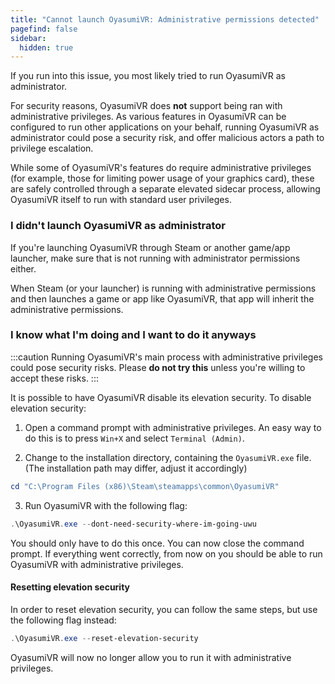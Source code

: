 ```yaml
---
title: "Cannot launch OyasumiVR: Administrative permissions detected"
pagefind: false
sidebar:
  hidden: true
---
```


If you run into this issue, you most likely tried to run OyasumiVR as administrator.

For security reasons, OyasumiVR does **not** support being ran with administrative privileges.
As various features in OyasumiVR can be configured to run other applications on your behalf,
running OyasumiVR as administrator could pose a security risk, and offer malicious actors a path to privilege escalation.

While some of OyasumiVR's features do require administrative privileges (for example, those for limiting power usage of your graphics card),
these are safely controlled through a separate elevated sidecar process, allowing OyasumiVR itself to run with standard user privileges.

### I didn't launch OyasumiVR as administrator

If you're launching OyasumiVR through Steam or another game/app launcher, make sure that is not running with administrator permissions either.

When Steam (or your launcher) is running with administrative permissions and then launches a game or app like OyasumiVR, that app will inherit the administrative permissions.

### I know what I'm doing and I want to do it anyways

:::caution
Running OyasumiVR's main process with administrative privileges could pose security risks.
Please **do not try this** unless you're willing to accept these risks.
:::

It is possible to have OyasumiVR disable its elevation security. To disable elevation security:

1. Open a command prompt with administrative privileges. An easy way to do this is to press `Win+X` and select `Terminal (Admin)`.

2. Change to the installation directory, containing the `OyasumiVR.exe` file. (The installation path may differ, adjust it accordingly)

```powershell title="Command Prompt (Admin)"
cd "C:\Program Files (x86)\Steam\steamapps\common\OyasumiVR"
```

3. Run OyasumiVR with the following flag:

```powershell title="Command Prompt (Admin)"
.\OyasumiVR.exe --dont-need-security-where-im-going-uwu
```

You should only have to do this once. You can now close the command prompt.
If everything went correctly, from now on you should be able to run OyasumiVR with administrative privileges.

#### Resetting elevation security

In order to reset elevation security, you can follow the same steps, but use the following flag instead:

```powershell title="Command Prompt (Admin)"
.\OyasumiVR.exe --reset-elevation-security
```

OyasumiVR will now no longer allow you to run it with administrative privileges.
